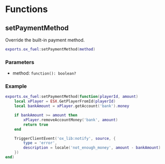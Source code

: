 # Functions

## setPaymentMethod

Override the built-in payment method.

```lua
exports.ox_fuel:setPaymentMethod(method)
```

### Parameters

- method: `function(): boolean?`

### Example

```lua
exports.ox_fuel:setPaymentMethod(function(playerId, amount)
    local xPlayer = ESX.GetPlayerFromId(playerId)
    local bankAmount = xPlayer.getAccount('bank').money

    if bankAmount >= amount then
        xPlayer.removeAccountMoney('bank', amount)
        return true
    end

    TriggerClientEvent('ox_lib:notify', source, {
        type = 'error',
        description = locale('not_enough_money', amount - bankAmount)
    })
end)
```

